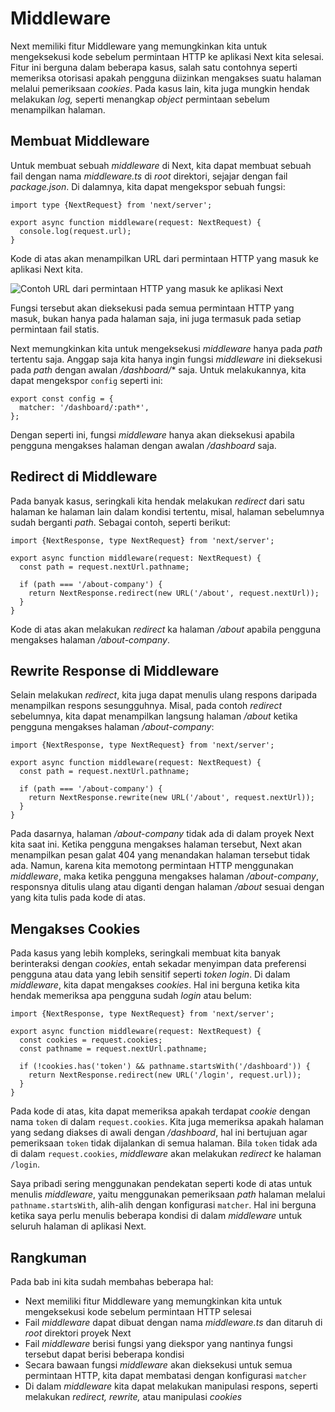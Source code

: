 
# Middleware

Next memiliki fitur Middleware yang memungkinkan kita untuk mengeksekusi kode sebelum permintaan HTTP ke aplikasi Next kita selesai. Fitur ini berguna dalam beberapa kasus, salah satu contohnya seperti memeriksa otorisasi apakah pengguna diizinkan mengakses suatu halaman melalui pemeriksaan *cookies*. Pada kasus lain, kita juga mungkin hendak melakukan *log,* seperti menangkap *object* permintaan sebelum menampilkan halaman.

## Membuat Middleware

Untuk membuat sebuah *middleware* di Next, kita dapat membuat sebuah fail dengan nama *middleware.ts* di *root* direktori, sejajar dengan fail *package.json*. Di dalamnya, kita dapat mengekspor sebuah fungsi:

```tsx filename="middleware.ts"
import type {NextRequest} from 'next/server';  
  
export async function middleware(request: NextRequest) {  
  console.log(request.url);  
}
```

Kode di atas akan menampilkan URL dari permintaan HTTP yang masuk ke aplikasi Next kita.

<Image src="/next-js-pragmatis-middleware/z8jbK7PVbFa02fL-Kdp5bg.webp" alt="Contoh URL dari permintaan HTTP yang masuk ke aplikasi Next" />

Fungsi tersebut akan dieksekusi pada semua permintaan HTTP yang masuk, bukan hanya pada halaman saja, ini juga termasuk pada setiap permintaan fail statis.

Next memungkinkan kita untuk mengeksekusi *middleware* hanya pada *path* tertentu saja. Anggap saja kita hanya ingin fungsi *middleware* ini dieksekusi pada *path* dengan awalan */dashboard/** saja. Untuk melakukannya, kita dapat mengekspor `config` seperti ini:

```tsx
export const config = {  
  matcher: '/dashboard/:path*',  
};
```

Dengan seperti ini, fungsi *middleware* hanya akan dieksekusi apabila pengguna mengakses halaman dengan awalan */dashboard* saja.

## Redirect di Middleware

Pada banyak kasus, seringkali kita hendak melakukan *redirect* dari satu halaman ke halaman lain dalam kondisi tertentu, misal, halaman sebelumnya sudah berganti *path*. Sebagai contoh, seperti berikut:

```tsx filename="middleware.ts"
import {NextResponse, type NextRequest} from 'next/server';  
  
export async function middleware(request: NextRequest) {  
  const path = request.nextUrl.pathname;  
  
  if (path === '/about-company') {  
    return NextResponse.redirect(new URL('/about', request.nextUrl));  
  }  
}
```

Kode di atas akan melakukan *redirect* ka halaman */about* apabila pengguna mengakses halaman */about-company*.

## Rewrite Response di Middleware

Selain melakukan *redirect*, kita juga dapat menulis ulang respons daripada menampilkan respons sesungguhnya. Misal, pada contoh *redirect* sebelumnya, kita dapat menampilkan langsung halaman */about* ketika pengguna mengakses halaman */about-company*:

```tsx filename="middleware.ts"
import {NextResponse, type NextRequest} from 'next/server';  
  
export async function middleware(request: NextRequest) {  
  const path = request.nextUrl.pathname;  
  
  if (path === '/about-company') {  
    return NextResponse.rewrite(new URL('/about', request.nextUrl));  
  }  
}
```

Pada dasarnya, halaman */about-company* tidak ada di dalam proyek Next kita saat ini. Ketika pengguna mengakses halaman tersebut, Next akan menampilkan pesan galat 404 yang menandakan halaman tersebut tidak ada. Namun, karena kita memotong permintaan HTTP menggunakan *middleware*, maka ketika pengguna mengakses halaman */about-company*, responsnya ditulis ulang atau diganti dengan halaman */about* sesuai dengan yang kita tulis pada kode di atas.

## Mengakses Cookies

Pada kasus yang lebih kompleks, seringkali membuat kita banyak berinteraksi dengan *cookies*, entah sekadar menyimpan data preferensi pengguna atau data yang lebih sensitif seperti *token login*. Di dalam *middleware*, kita dapat mengakses *cookies*. Hal ini berguna ketika kita hendak memeriksa apa pengguna sudah *login* atau belum:

```tsx filename="middleware.ts"
import {NextResponse, type NextRequest} from 'next/server';  
  
export async function middleware(request: NextRequest) {  
  const cookies = request.cookies;  
  const pathname = request.nextUrl.pathname;  
  
  if (!cookies.has('token') && pathname.startsWith('/dashboard')) {  
    return NextResponse.redirect(new URL('/login', request.url));  
  }  
}
```

Pada kode di atas, kita dapat memeriksa apakah terdapat *cookie* dengan nama `token` di dalam `request.cookies`. Kita juga memeriksa apakah halaman yang sedang diakses di awali dengan */dashboard*, hal ini bertujuan agar pemeriksaan `token` tidak dijalankan di semua halaman. Bila `token` tidak ada di dalam `request.cookies`, *middleware* akan melakukan *redirect* ke halaman `/login`.

Saya pribadi sering menggunakan pendekatan seperti kode di atas untuk menulis *middleware*, yaitu menggunakan pemeriksaan *path* halaman melalui `pathname.startsWith`, alih-alih dengan konfigurasi `matcher`. Hal ini berguna ketika saya perlu menulis beberapa kondisi di dalam *middleware* untuk seluruh halaman di aplikasi Next.

## Rangkuman

Pada bab ini kita sudah membahas beberapa hal:

-   Next memiliki fitur Middleware yang memungkinkan kita untuk mengeksekusi kode sebelum permintaan HTTP selesai
-   Fail *middleware* dapat dibuat dengan nama *middleware.ts* dan ditaruh di *root* direktori proyek Next
-   Fail *middleware* berisi fungsi yang diekspor yang nantinya fungsi tersebut dapat berisi beberapa kondisi
-   Secara bawaan fungsi *middleware* akan dieksekusi untuk semua permintaan HTTP, kita dapat membatasi dengan konfigurasi `matcher`
-   Di dalam *middleware* kita dapat melakukan manipulasi respons, seperti melakukan *redirect, rewrite,* atau manipulasi *cookies*